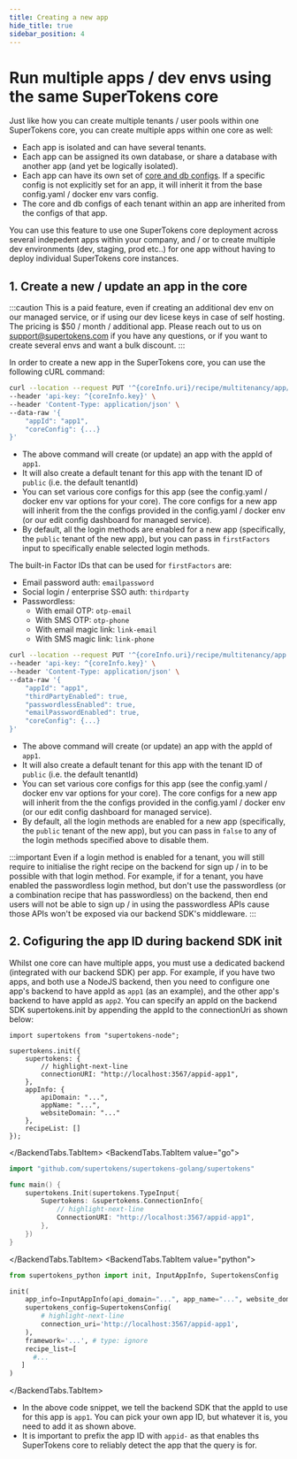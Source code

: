 ```yaml
---
title: Creating a new app
hide_title: true
sidebar_position: 4
---
```




# Run multiple apps / dev envs using the same SuperTokens core

<PaidFeatureBanner />

Just like how you can create multiple tenants / user pools within one SuperTokens core, you can create multiple apps within one core as well:
- Each app is isolated and can have several tenants.
- Each app can be assigned its own database, or share a database with another app (and yet be logically isolated).
- Each app can have its own set of [core and db configs](https://github.com/supertokens/supertokens-core/blob/master/config.yaml). If a specific config is not explicitly set for an app, it will inherit it from the base config.yaml / docker env vars config.
- The core and db configs of each tenant within an app are inherited from the configs of that app.

You can use this feature to use one SuperTokens core deployment across several indepedent apps within your company, and / or to create multiple dev environments (dev, staging, prod etc..) for one app without having to deploy individual SuperTokens core instances.

## 1. Create a new / update an app in the core

:::caution
This is a paid feature, even if creating an additional dev env on our managed service, or if using our dev licese keys in case of self hosting. The pricing is $50 / month / additional app. Please reach out to us on [support@supertokens.com](mailto:support@supertokens.com) if you have any questions, or if you want to create several envs and want a bulk discount.
:::

In order to create a new app in the SuperTokens core, you can use the following cURL command:

```bash
curl --location --request PUT '^{coreInfo.uri}/recipe/multitenancy/app/v2' \
--header 'api-key: ^{coreInfo.key}' \
--header 'Content-Type: application/json' \
--data-raw '{
    "appId": "app1",
    "coreConfig": {...}
}'
```

- The above command will create (or update) an app with the appId of `app1`.
- It will also create a default tenant for this app with the tenant ID of `public` (i.e. the default tenantId)
- You can set various core configs for this app (see the config.yaml / docker env var options for your core). The core configs for a new app will inherit from the the configs provided in the config.yaml / docker env (or our edit config dashboard for managed service).
- By default, all the login methods are enabled for a new app (specifically, the `public` tenant of the new app), but you can pass in `firstFactors` input to specifically enable selected login methods.

The built-in Factor IDs that can be used for `firstFactors` are:
- Email password auth: `emailpassword`
- Social login / enterprise SSO auth: `thirdparty`
- Passwordless:
    - With email OTP: `otp-email`
    - With SMS OTP: `otp-phone`
    - With email magic link: `link-email`
    - With SMS magic link: `link-phone`

```bash
curl --location --request PUT '^{coreInfo.uri}/recipe/multitenancy/app' \
--header 'api-key: ^{coreInfo.key}' \
--header 'Content-Type: application/json' \
--data-raw '{
    "appId": "app1",
    "thirdPartyEnabled": true,
    "passwordlessEnabled": true,
    "emailPasswordEnabled": true,
    "coreConfig": {...}
}'
```

- The above command will create (or update) an app with the appId of `app1`.
- It will also create a default tenant for this app with the tenant ID of `public` (i.e. the default tenantId)
- You can set various core configs for this app (see the config.yaml / docker env var options for your core). The core configs for a new app will inherit from the the configs provided in the config.yaml / docker env (or our edit config dashboard for managed service).
- By default, all the login methods are enabled for a new app (specifically, the `public` tenant of the new app), but you can pass in `false` to any of the login methods specified above to disable them. 

:::important
Even if a login method is enabled for a tenant, you will still require to initialise the right recipe on the backend for sign up / in to be possible with that login method. For example, if for a tenant, you have enabled the passwordless login method, but don't use the passwordless (or a combination recipe that has passwordless) on the backend, then end users will not be able to sign up / in using the passwordless APIs cause those APIs won't be exposed via our backend SDK's middleware.
:::

## 2. Cofiguring the app ID during backend SDK init

Whilst one core can have multiple apps, you must use a dedicated backend (integrated with our backend SDK) per app. For example, if you have two apps, and both use a NodeJS backend, then you need to configure one app's backend to have appId as `app1` (as an example), and the other app's backend to have appId as `app2`. You can specify an appId on the backend SDK supertokens.init by appending the appId to the connectionUri as shown below:

<BackendTabs>
<BackendTabs.TabItem value="nodejs">

```tsx
import supertokens from "supertokens-node";

supertokens.init({
    supertokens: {
        // highlight-next-line
        connectionURI: "http://localhost:3567/appid-app1",
    },
    appInfo: {
        apiDomain: "...",
        appName: "...",
        websiteDomain: "..."
    },
    recipeList: []
});
```

</BackendTabs.TabItem>
<BackendTabs.TabItem value="go">

```go
import "github.com/supertokens/supertokens-golang/supertokens"

func main() {
	supertokens.Init(supertokens.TypeInput{
		Supertokens: &supertokens.ConnectionInfo{
            // highlight-next-line
			ConnectionURI: "http://localhost:3567/appid-app1",
		},
	})
}

```

</BackendTabs.TabItem>
<BackendTabs.TabItem value="python">

```python
from supertokens_python import init, InputAppInfo, SupertokensConfig

init(
    app_info=InputAppInfo(api_domain="...", app_name="...", website_domain="..."),
    supertokens_config=SupertokensConfig(
        # highlight-next-line
        connection_uri='http://localhost:3567/appid-app1',
    ),
    framework='...', # type: ignore
    recipe_list=[
      #...
   ]
)
```

</BackendTabs.TabItem>
</BackendTabs>

- In the above code snippet, we tell the backend SDK that the appId to use for this app is `app1`. You can pick your own app ID, but whatever it is, you need to add it as shown above.
- It is important to prefix the app ID with `appid-` as that enables ths SuperTokens core to reliably detect the app that the query is for.
